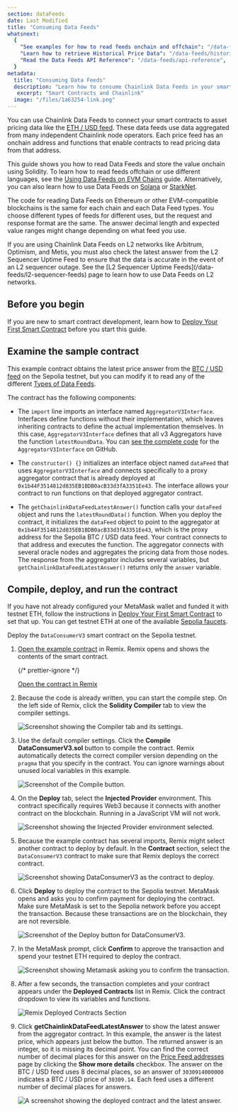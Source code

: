 ```yaml
---
section: dataFeeds
date: Last Modified
title: "Consuming Data Feeds"
whatsnext:
  {
    "See examples for how to read feeds onchain and offchain": "/data-feeds/using-data-feeds",
    "Learn how to retrieve Historical Price Data": "/data-feeds/historical-data",
    "Read the Data Feeds API Reference": "/data-feeds/api-reference",
  }
metadata:
  title: "Consuming Data Feeds"
  description: "Learn how to consume Chainlink Data Feeds in your smart contracts."
   excerpt: "Smart Contracts and Chainlink"
  image: "/files/1a63254-link.png"
---
```



You can use Chainlink Data Feeds to connect your smart contracts to asset pricing data like the [ETH / USD feed](https://data.chain.link/feeds/ethereum/mainnet/eth-usd). These data feeds use data aggregated from many independent Chainlink node operators. Each price feed has an onchain address and functions that enable contracts to read pricing data from that address.

This guide shows you how to read Data Feeds and store the value onchain using Solidity. To learn how to read feeds offchain or use different languages, see the [Using Data Feeds on EVM Chains](/data-feeds/using-data-feeds) guide. Alternatively, you can also learn how to use Data Feeds on [Solana](/data-feeds/solana) or [StarkNet](/data-feeds/starknet).

The code for reading Data Feeds on Ethereum or other EVM-compatible blockchains is the same for each chain and each Data Feed types. You choose different types of feeds for different uses, but the request and response format are the same. The answer decimal length and expected value ranges might change depending on what feed you use.

<Aside type="caution" title="Using Data Feeds on L2 networks">
  If you are using Chainlink Data Feeds on L2 networks like Arbitrum, Optimism, and Metis, you must also check the
  latest answer from the L2 Sequencer Uptime Feed to ensure that the data is accurate in the event of an L2 sequencer
  outage. See the [L2 Sequencer Uptime Feeds](/data-feeds/l2-sequencer-feeds) page to learn how to use Data Feeds on L2
  networks.
</Aside>

## Before you begin

If you are new to smart contract development, learn how to [Deploy Your First Smart Contract](/quickstarts/deploy-your-first-contract/) before you start this guide.

## Examine the sample contract

This example contract obtains the latest price answer from the [BTC / USD feed](/data-feeds/price-feeds/addresses) on the Sepolia testnet, but you can modify it to read any of the different [Types of Data Feeds](/data-feeds#types-of-data-feeds).

<CodeSample src="samples/DataFeeds/DataConsumerV3.sol" />

The contract has the following components:

- The `import` line imports an interface named `AggregatorV3Interface`. Interfaces define functions without their implementation, which leaves inheriting contracts to define the actual implementation themselves. In this case, `AggregatorV3Interface` defines that all v3 Aggregators have the function `latestRoundData`. You can [see the complete code](https://github.com/smartcontractkit/chainlink/blob/develop/contracts/src/v0.8/shared/interfaces/AggregatorV3Interface.sol) for the `AggregatorV3Interface` on GitHub.

- The `constructor() {}` initializes an interface object named `dataFeed` that uses `AggregatorV3Interface` and connects specifically to a proxy aggregator contract that is already deployed at `0x1b44F3514812d835EB1BDB0acB33d3fA3351Ee43`. The interface allows your contract to run functions on that deployed aggregator contract.

- The `getChainlinkDataFeedLatestAnswer()` function calls your `dataFeed` object and runs the `latestRoundData()` function. When you deploy the contract, it initializes the `dataFeed` object to point to the aggregator at `0x1b44F3514812d835EB1BDB0acB33d3fA3351Ee43`, which is the proxy address for the Sepolia BTC / USD data feed. Your contract connects to that address and executes the function. The aggregator connects with several oracle nodes and aggregates the pricing data from those nodes. The response from the aggregator includes several variables, but `getChainlinkDataFeedLatestAnswer()` returns only the `answer` variable.

## Compile, deploy, and run the contract

<Aside type="caution" title="Configure and fund your wallet">

If you have not already configured your MetaMask wallet and funded it with testnet ETH, follow the instructions in [Deploy Your First Smart Contract](/quickstarts/deploy-your-first-contract#install-and-fund-your-metamask-wallet) to set that up. You can get testnet ETH at one of the available [Sepolia faucets](/resources/link-token-contracts/#sepolia-testnet).

</Aside>

Deploy the `DataConsumerV3` smart contract on the Sepolia testnet.

1. [Open the example contract](https://remix.ethereum.org/#url=https://docs.chain.link/samples/DataFeeds/DataConsumerV3.sol) in Remix. Remix opens and shows the contents of the smart contract.

   {/* prettier-ignore */}
   <div class="remix-callout">
     <a href="https://remix.ethereum.org/#url=https://docs.chain.link/samples/DataFeeds/DataConsumerV3.sol">Open the contract in Remix</a>
   </div>

1. Because the code is already written, you can start the compile step. On the left side of Remix, click the **Solidity Compiler** tab to view the compiler settings.

   ![Screenshot showing the Compiler tab and its settings.](/images/getting-started/selectSolidityCompiler.png)

1. Use the default compiler settings. Click the **Compile DataConsumerV3.sol** button to compile the contract. Remix automatically detects the correct compiler version depending on the `pragma` that you specify in the contract. You can ignore warnings about unused local variables in this example.

   ![Screenshot of the Compile button.](/images/getting-started/compileDataConsumerV3.png)

1. On the **Deploy** tab, select the **Injected Provider** environment. This contract specifically requires Web3 because it connects with another contract on the blockchain. Running in a JavaScript VM will not work.

   ![Screenshot showing the Injected Provider environment selected.](/images/getting-started/selectWeb3.png)

1. Because the example contract has several imports, Remix might select another contract to deploy by default. In the **Contract** section, select the `DataConsumerV3` contract to make sure that Remix deploys the correct contract.

   ![Screenshot showing DataConsumerV3 as the contract to deploy.](/images/getting-started/selectDataConsumerV3.png)

1. Click **Deploy** to deploy the contract to the Sepolia testnet. MetaMask opens and asks you to confirm payment for deploying the contract. Make sure MetaMask is set to the Sepolia network before you accept the transaction. Because these transactions are on the blockchain, they are not reversible.

   ![Screenshot of the Deploy button for DataConsumerV3.](/images/getting-started/deployDataConsumerV3.png)

1. In the MetaMask prompt, click **Confirm** to approve the transaction and spend your testnet ETH required to deploy the contract.

   ![Screenshot showing Metamask asking you to confirm the transaction.](/images/getting-started/confirmTransaction.png)

1. After a few seconds, the transaction completes and your contract appears under the **Deployed Contracts** list in Remix. Click the contract dropdown to view its variables and functions.

   ![Remix Deployed Contracts Section](/images/getting-started/deployedContractDataConsumerV3.png)

1. Click **getChainlinkDataFeedLatestAnswer** to show the latest answer from the aggregator contract. In this example, the answer is the latest price, which appears just below the button. The returned answer is an integer, so it is missing its decimal point. You can find the correct number of decimal places for this answer on the [Price Feed addresses](/data-feeds/price-feeds/addresses) page by clicking the **Show more details** checkbox. The answer on the BTC / USD feed uses 8 decimal places, so an answer of `3030914000000` indicates a BTC / USD price of `30309.14`. Each feed uses a different number of decimal places for answers.

   ![A screenshot showing the deployed contract and the latest answer.](/images/getting-started/getLatestPrice.png)
